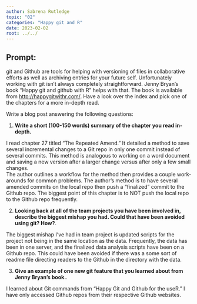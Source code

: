 ```yaml
---
author: Sabrena Rutledge
topic: "02"
categories: "Happy git and R"
date: 2023-02-02
root: ../../
---
```


## Prompt:

git and Github are tools for helping with versioning of files in collaborative efforts as well as archiving entries for your future self. 
Unfortunately working with git isn't always completely straightforward. 
Jenny Bryan's book "Happy git and github with R" helps with that. The book is available from [http://happygitwithr.com/](http://happygitwithr.com/). Have a look over the index and pick one of the chapters for a more in-depth read.

Write a blog post answering the following questions: 

1. **Write a short (100-150 words) summary of the chapter you read in-depth.**
 
 I read chapter 27 titled "The Repeated Amend." It detailed a method to save several incremental changes to a Git repo in only one commit instead of several commits. This method is analogous to working on a word document and saving a new version after a larger change versus after only a few small changes.  
The author outlines a workflow for the method then provides a couple work-arounds for common problems. The author’s method is to have several amended commits on the local repo then push a “finalized” commit to the Github repo. 
The biggest point of this chapter is to NOT push the local repo to the Github repo frequently. 
 
2. **Looking back at all of the team projects you have been involved in, describe the biggest mishap you had. Could that have been avoided using git? How?**. 

The biggest mishap I’ve had in team project is updated scripts for the project not being in the same location as the data. Frequently, the data has been in one server, and the finalized data analysis scripts have been on a Github repo. 
This could have been avoided if there was a some sort of readme file directing readers to the Github in the directory with the data.

3. **Give an example of one new git feature that you learned about from Jenny Bryan's book.**.

I learned about Git commands from “Happy Git and Github for the useR.” I have only accessed Github repos from their respective Github websites.
